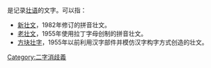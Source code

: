 '''{{PAGENAME}}'''是记录[[壮语|壮语]]的文字。可以指：
* [[新壮文|新壮文]]，1982年修订的拼音壮文。
* [[老壮文|老壮文]]，1955年使用拉丁字母创制的拼音壮文。
* [[方块壮字|方块壮字]]，1955年以前利用汉字部件并模仿汉字构字方式创造的壮文。
{{disambig}}

[[Category:二字消歧義|Category:二字消歧義]]